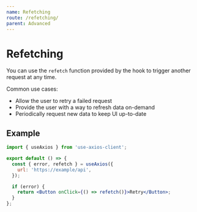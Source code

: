 ```yaml
---
name: Refetching
route: /refetching/
parent: Advanced
---
```


# Refetching

You can use the `refetch` function provided by the hook to trigger another request at any time.

Common use cases:

- Allow the user to retry a failed request
- Provide the user with a way to refresh data on-demand
- Periodically request new data to keep UI up-to-date

## Example

```jsx
import { useAxios } from 'use-axios-client';

export default () => {
  const { error, refetch } = useAxios({
    url: 'https://example/api',
  });

  if (error) {
    return <Button onClick={() => refetch()}>Retry</Button>;
  }
};
```
